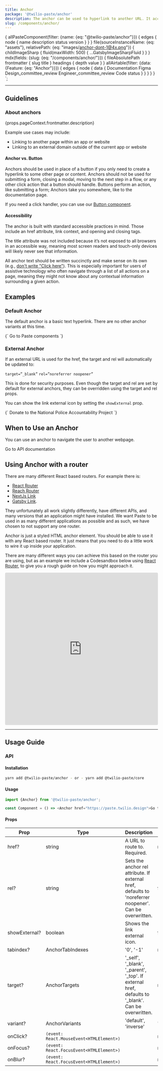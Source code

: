 ```yaml
---
title: Anchor
package: '@twilio-paste/anchor'
description: The anchor can be used to hyperlink to another URL. It accepts both internal and external URLs.
slug: /components/anchor/
---
```



  {
    allPasteComponent(filter: {name: {eq: "@twilio-paste/anchor"}}) {
      edges {
        node {
          name
          description
          status
          version
        }
      }
    }
    file(sourceInstanceName: {eq: "assets"}, relativePath: {eq: "images/anchor-dont-1@4x.png"}) {
      childImageSharp {
        fluid(maxWidth: 500) {
          ...GatsbyImageSharpFluid
        }
      }
    }
    mdx(fields: {slug: {eq: "/components/anchor/"}}) {
      fileAbsolutePath
      frontmatter {
        slug
        title
      }
      headings {
        depth
        value
      }
    }
    allAirtable(filter: {data: {Feature: {eq: "Anchor"}}}) {
      edges {
        node {
          data {
            Documentation
            Figma
            Design_committee_review
            Engineer_committee_review
            Code
            status
          }
        }
      }
    }
  }
`;

<ComponentHeader
  name={props.pageContext.frontmatter.title}
  categoryRoute={SidebarCategoryRoutes.COMPONENTS}
  githubUrl="https://github.com/twilio-labs/paste/tree/main/packages/paste-core/components/anchor"
  storybookUrl="/?path=/story/components-anchor--default"
  data={props.data.allPasteComponent.edges}
  packageStatus={props.data.allAirtable.edges}
/>

---

<contentwrapper>

<PageAside data={props.data.mdx} />

<content>

## Guidelines

### About anchors

<Paragraph>{props.pageContext.frontmatter.description}</Paragraph>

Example use cases may include:

- Linking to another page within an app or website
- Linking to an external domain outside of the current app or website

#### Anchor vs. Button

Anchors should be used in place of a button if you only need to create a hyperlink to some other page or content. Anchors should not be used for submitting a form, closing a modal, moving to the next step in a flow, or any other click action that a button should handle. Buttons perform an action, like submitting a form; Anchors take you somewhere, like to the documentation page.

If you need a click handler, you can use our [Button component](/components/button).

#### Accessibility

The anchor is built with standard accessible practices in mind. Those include an href attribute, link context, and opening and closing tags.

The title attribute was not included because it’s not exposed to all browsers in an accessible way, meaning most screen readers and touch-only devices will likely never see that information.

All anchor text should be written succinctly and make sense on its own (e.g., [don't write "Click here"](/content/product-style-guide#be-inclusive-of-people-and-devices)). This is especially important for users of assistive technology who often navigate through a list of all actions on a page, meaning they might not know about any contextual information surrounding a given action.

## Examples

### Default Anchor

The default anchor is a basic text hyperlink. There are no other anchor variants at this time.

<LivePreview scope={{Anchor}} language="jsx">
  {`<Anchor href="/components">
  Go to Paste components
</Anchor>`}
</LivePreview>

### External Anchor

If an external URL is used for the href, the target and rel will automatically be updated to:

`target=”_blank”`
`rel=”noreferrer noopener”`

This is done for security purposes. Even though the target and rel are set by default for external anchors, they can be overridden using the target and rel props.

You can show the link external icon by setting the `showExternal` prop.

<LivePreview scope={{Anchor}} language="jsx">
  {`<Anchor href="https://www.nlg-npap.org/donate/" showExternal>
  Donate to the National Police Accountability Project
</Anchor>`}
</LivePreview>

## When to Use an Anchor

You can use an anchor to navigate the user to another webpage.

<DoDont>
  <Do title="Do" body="Anchors should only be used to link to another page, app, or another website." center>
    <Anchor href="https://paste.twilio.design">Go to API documentation</Anchor>
  </Do>
  <Dont title="Don't" body="Don’t use an anchor where a button makes more sense, i.e., closing a modal.">
    <Img fluid={props.data.file.childImageSharp.fluid} />
  </Dont>
</DoDont>

## Using Anchor with a router

There are many different React based routers. For example there is:

- [React Router](https://reactrouter.com/web/guides/quick-start)
- [Reach Router](https://reach.tech/router/)
- [NextJs Link](https://nextjs.org/docs/api-reference/next/link)
- [Gatsby Link](https://www.gatsbyjs.com/docs/reference/built-in-components/gatsby-link/).

They unfortunately all work slightly differently, have different APIs, and many versions that an application might have installed. We want Paste to be used in as many different applications as possible and as such, we have chosen to not support any one router.

Anchor is just a styled HTML anchor element. You should be able to use it with any React based router. It just means that you need to do a little work to wire it up inside your application.

There are many different ways you can achieve this based on the router you are using, but as an example we include a Codesandbox below using [React Router](https://reactrouter.com/web/guides/quick-start), to give you a rough guide on how you might approach it.

<iframe
  src="https://codesandbox.io/embed/using-anchor-with-react-router-butmi?fontsize=14&hidenavigation=1&theme=dark"
  style="width:100%; height:500px; border:0; border-radius: 4px; overflow:hidden;"
  title="Using Anchor with React Router"
  allow="accelerometer; ambient-light-sensor; camera; encrypted-media; geolocation; gyroscope; hid; microphone; midi; payment; usb; vr; xr-spatial-tracking"
  sandbox="allow-forms allow-modals allow-popups allow-presentation allow-same-origin allow-scripts"
></iframe>

---

## Usage Guide

### API

#### Installation

```bash
yarn add @twilio-paste/anchor - or - yarn add @twilio-paste/core
```

#### Usage

```js
import {Anchor} from '@twilio-paste/anchor';

const Component = () => <Anchor href="https://paste.twilio.design">Go to Paste</Anchor>;
```

#### Props

| Prop          | Type                                     | Description                                                                                             | Default   |
| ------------- | ---------------------------------------- | ------------------------------------------------------------------------------------------------------- | --------- |
| href?         | string                                   | A URL to route to. Required.                                                                            | null      |
| rel?          | string                                   | Sets the anchor rel attribute. If external href, defaults to 'noreferrer noopener'. Can be overwritten. | false     |
| showExternal? | boolean                                  | Shows the link external icon.                                                                           | false     |
| tabindex?     | AnchorTabIndexes                         | '0', '-1'                                                                                               | null      |
| target?       | AnchorTargets                            | '\_self', '\_blank', '\_parent', '\_top'. If external href, defaults to '\_blank'. Can be overwritten.  | null      |
| variant?      | AnchorVariants                           | 'default', 'inverse'                                                                                    | 'default' |
| onClick?      | `(event: React.MouseEvent<HTMLElement>)` |                                                                                                         | null      |
| onFocus?      | `(event: React.FocusEvent<HTMLElement>)` |                                                                                                         | null      |
| onBlur?       | `(event: React.FocusEvent<HTMLElement>)` |                                                                                                         | null      |

<ChangelogRevealer>
  <Changelog />
</ChangelogRevealer>

</content>

</contentwrapper>
